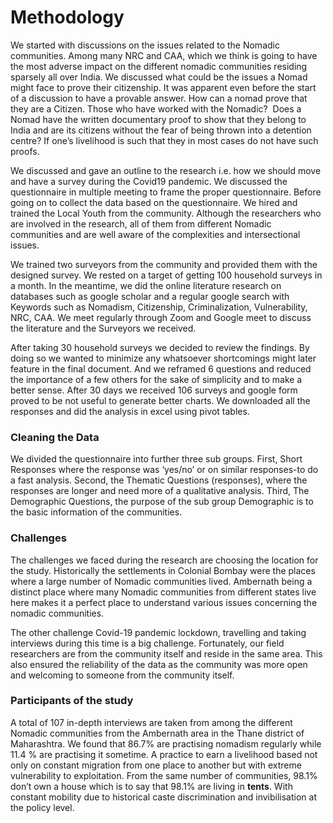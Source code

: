 # **Methodology**

We started with discussions on the issues related to the Nomadic communities. Among many NRC and CAA, which we think is going to have the most adverse impact on the different nomadic communities residing sparsely all over India. We discussed what could be the issues a Nomad might face to prove their citizenship. It was apparent even before the start of a discussion to have a provable answer. How can a nomad prove that they are a Citizen. Those who have worked with the Nomadic?  Does a Nomad have the written documentary proof to show that they belong to India and are its citizens without the fear of being thrown into a detention centre? If one's livelihood is such that they in most cases do not have such proofs.

We discussed and gave an outline to the research i.e. how we should move and have a survey during the Covid19 pandemic. We discussed the questionnaire in multiple meeting to frame the proper questionnaire. Before going on to collect the data based on the questionnaire. We hired and trained the Local Youth from the community. Although the researchers who are involved in the research, all of them from different Nomadic communities and are well aware of the complexities and intersectional issues.

We trained two surveyors from the community and provided them with the designed survey. We rested on a target of getting 100 household surveys in a month. In the meantime, we did the online literature research on databases such as google scholar and a regular google search with Keywords such as Nomadism, Citizenship, Criminalization, Vulnerability, NRC, CAA. We meet regularly through Zoom and Google meet to discuss the literature and the Surveyors we received.

After taking 30 household surveys we decided to review the findings. By doing so we wanted to minimize any whatsoever shortcomings might later feature in the final document. And we reframed 6 questions and reduced the importance of a few others for the sake of simplicity and to make a better sense. After 30 days we received 106 surveys and google form proved to be not useful to generate better charts. We downloaded all the responses and did the analysis in excel using pivot tables.

### Cleaning the Data

We divided the questionnaire into further three sub groups. First, Short Responses where the response was 'yes/no' or on similar responses-to do a fast analysis. Second, the Thematic Questions (responses), where the responses are longer and need more of a qualitative analysis. Third, The Demographic Questions, the purpose of the sub group Demographic is to the basic information of the communities.

### **Challenges**

The challenges we faced during the research are choosing the location for the study. Historically the settlements in Colonial Bombay were the places where a large number of Nomadic communities lived. Ambernath being a distinct place where many Nomadic communities from different states live here makes it a perfect place to understand various issues concerning the nomadic communities.

The other challenge Covid-19 pandemic lockdown, travelling and taking interviews during this time is a big challenge. Fortunately, our field researchers are from the community itself and reside in the same area. This also ensured the reliability of the data as the community was more open and welcoming to someone from the community itself.

### **Participants of the study**

A total of 107 in-depth interviews are taken from among the different Nomadic communities from the Ambernath area in the Thane district of Maharashtra. We found that 86.7% are practising nomadism regularly while 11.4 % are practising it sometime. A practice to earn a livelihood based not only on constant migration from one place to another but with extreme vulnerability to exploitation. From the same number of communities, 98.1% don't own a house which is to say that 98.1% are living in **tents**. With constant mobility due to historical caste discrimination and invibilisation at the policy level.

\
